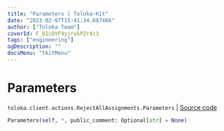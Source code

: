 ```yaml
---
title: "Parameters | Toloka-Kit"
date: "2023-02-07T15:41:34.687466"
author: ["Toloka Team"]
coverId: F_bIcOYF9yjrxkPZrXc3
tags: ["engineering"]
ogDescription: ""
docsMenu: "tkitMenu"
---
```


# Parameters
`toloka.client.actions.RejectAllAssignments.Parameters` | [Source code](https://github.com/Toloka/toloka-kit/blob/v1.1.3/src/client/actions.py#L201)

```python
Parameters(self, *, public_comment: Optional[str] = None)
```